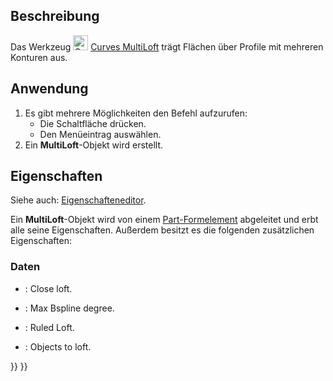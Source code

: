 <languages/>

{{Docnav/de
|[[Curves_ReflectLines/de|Reflexionslinien]]
|[[Curves_BlendSurf2/de|BlendSurface]]
|[[Curves_Workbench/de|Curves]]
|IconL=Curves_ReflectLines.svg
|IconR=
|IconC=Curves_workbench_icon.svg
}}

{{GuiCommand/de
|Name=Curves MultiLoft
|Name/de=Curves MultiLoft
|MenuLocation=Surfaces → MultiLoft
|Workbenches=[[Curves_Workbench/de|Curves]]
}}

<span id="Description"></span>
==Beschreibung==

Das Werkzeug [[Image:Curves_MultiLoft.svg|24px]] [[Curves_MultiLoft/de|Curves MultiLoft]] trägt Flächen über Profile mit mehreren Konturen aus.

<span id="Usage"></span>
==Anwendung==

# Es gibt mehrere Möglichkeiten den Befehl aufzurufen:
#* Die Schaltfläche {{Button|[[Image:Curves_MultiLoft.svg|16px]] [[Curves_MultiLoft/de|MultiLoft]]}} drücken.
#* Den Menüeintrag {{MenuCommand|Oberflächen → MultiLoft}} auswählen.
# Ein '''MultiLoft'''-Objekt wird erstellt.

<span id="Properties"></span>
==Eigenschaften==

Siehe auch: [[Property_editor/de|Eigenschafteneditor]].

Ein '''MultiLoft'''-Objekt wird von einem [[Part_Feature/de|Part-Formelement]] abgeleitet und erbt alle seine Eigenschaften. Außerdem besitzt es die folgenden zusätzlichen Eigenschaften:

<span id="Data"></span>
===Daten===

{{TitleProperty|Multiloft}}

<div lang="en" dir="ltr" class="mw-content-ltr">
* {{PropertyData|Closed|Bool}}: Close loft.
* {{PropertyData|MaxDegree|Integer}}: Max Bspline degree.
* {{PropertyData|Ruled|Bool}}: Ruled Loft.
* {{PropertyData|Sources|LinkList}}: Objects to loft.
</div>


{{Docnav/de
|[[Curves_ReflectLines/de|Reflexionslinien]]
|[[Curves_BlendSurf2/de|BlendSurface]]
|[[Curves_Workbench/de|Curves]]
|IconL=Curves_ReflectLines.svg
|IconR=
|IconC=Curves_workbench_icon.svg
}}

{{Curves Tools navi{{#translation:}}}}
{{Userdocnavi{{#translation:}}}}